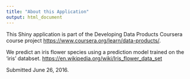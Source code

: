 ```yaml
---
title: "About this Application"
output: html_document
---
```


This Shiny application is part of the Developing Data Products Coursera course project <https://www.coursera.org/learn/data-products/>.

We predict an iris flower species using a prediction model trained on the 'iris' databset. <https://en.wikipedia.org/wiki/Iris_flower_data_set>

Submitted June 26, 2016.